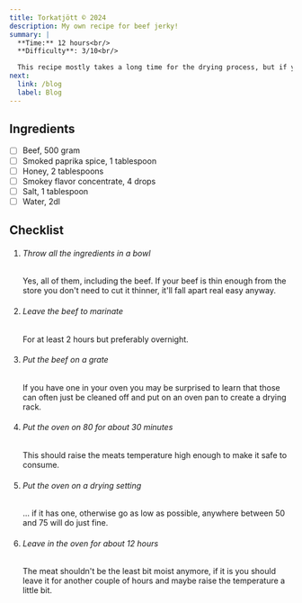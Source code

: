 ```yaml
---
title: Torkatjött © 2024
description: My own recipe for beef jerky!
summary: |
  **Time:** 12 hours<br/>
  **Difficulty**: 3/10<br/>

  This recipe mostly takes a long time for the drying process, but if you just get the amounts and ingredients right it's basically just a matter of throwing it all in a bowl, tossing it in the oven, then tumbling down the stairs after gaining all of the weight.
next:
  link: /blog
  label: Blog
---
```



## Ingredients

<div class="contains-task-list">

- [ ] Beef, 500 gram
- [ ] Smoked paprika spice, 1 tablespoon
- [ ] Honey, 2 tablespoons
- [ ] Smokey flavor concentrate, 4 drops
- [ ] Salt, 1 tablespoon
- [ ] Water, 2dl
</div>

## Checklist

<Steps>

1. ###### Throw all the ingredients in a bowl
   Yes, all of them, including the beef. If your beef is thin enough from the store you don't need to cut it thinner, it'll fall apart real easy anyway.

2. ###### Leave the beef to marinate

   For at least 2 hours but preferably overnight.

3. ###### Put the beef on a grate

   If you have one in your oven you may be surprised to learn that those can often just be cleaned off and put on an oven pan to create a drying rack.

4. ###### Put the oven on 80 for about 30 minutes

   This should raise the meats temperature high enough to make it safe to consume.

5. ###### Put the oven on a drying setting

   ... if it has one, otherwise go as low as possible, anywhere between 50 and 75 will do just fine.

6. ###### Leave in the oven for about 12 hours

   The meat shouldn't be the least bit moist anymore, if it is you should leave it for another couple of hours and maybe raise the temperature a little bit.

</Steps>
